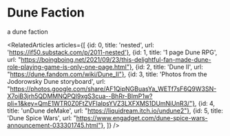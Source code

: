 
<Meta title="menu/organisms/trees/faction/dune" />

# Dune Faction

<Subtitle>a dune faction</Subtitle>

<DuneGraphStory />

<RelatedArticles articles={[
    {id: 0, title: 'nested', url: 'https://if50.substack.com/p/2011-nested'},
    {id: 1, title: '1 page Dune RPG', url: "https://boingboing.net/2021/09/23/this-delightful-fan-made-dune-role-playing-game-is-only-one-page.html"},
    {id: 2, title: 'Dune II', url: "https://dune.fandom.com/wiki/Dune_II"},
    {id: 3, title: 'Photos from the Jodorowsky Dune storyboard', url: "https://photos.google.com/share/AF1QipNGBuasYa_WETf7sF6Q9W3SN-X7oiB3jrh5QDMMNQPQl9xgS3cua--BhRr-BImP1w?pli=1&key=QmE1WTR0Z0FtZVFIalpsYVZ3LXFXMS1DUmNiUnR3/"},
    {id: 4, title: 'unDune deMake', url: "https://liquidream.itch.io/undune2"},
    {id: 5, title: 'Dune Spice Wars', url: "https://www.engadget.com/dune-spice-wars-announcement-033301745.html"},
]} />